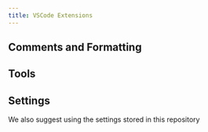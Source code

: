 ```yaml
---
title: VSCode Extensions
---
```



## Comments and Formatting

<CardGrid>
  <LinkCard
    title="Better Comments"
    description="Create more human-friendly comments in your code."
    href="https://open-vsx.org/extension/aaron-bond/better-comments"
    target="_blank"
  />
  <LinkCard
    title="Code Spell Checker"
    description="Basic spell checker that works well with code and documents."
    href="https://open-vsx.org/extension/streetsidesoftware/code-spell-checker"
    target="_blank"
  />
  <LinkCard
    title="Hungry Delete"
    description="Delete entire blocks of whitespace or tab with ease."
    href="https://open-vsx.org/extension/jasonlhy/hungry-delete"
    target="_blank"
  />
  <LinkCard
    title="Prettier"
    description="Enforces consistent code style and formatting rules."
    href="https://open-vsx.org/extension/esbenp/prettier-vscode"
    target="_blank"
  />
  <LinkCard
    title="Todo Tree"
    description="Displays TODO, FIXME, etc. comment tags in a tree view."
    href="https://open-vsx.org/vscode/item?itemName=Gruntfuggly.todo-tree"
    target="_blank"
  />
  <LinkCard
    title="Trailing Spaces"
    description="Highlights and removes trailing spaces."
    href="https://open-vsx.org/extension/shardulm94/trailing-spaces"
    target="_blank"
  />
</CardGrid>

## Tools

<CardGrid>
  <LinkCard
    title="GitLens"
    description="Visualize code authorship, navigate and explore Git repositories, and gain insights via visualizations and comparison commands."
    href="https://open-vsx.org/extension/eamodio/gitlens"
    target="_blank"
  />
  <LinkCard
    title="Thunder Client"
    description="Lightweight Rest API Client for VS Code."
    href="https://open-vsx.org/extension/rangav/vscode-thunder-client"
    target="_blank"
  />
</CardGrid>

## Settings

We also suggest using the settings stored in this repository

<LinkCard
  title="VSCode Settings"
  href="https://gitlab.com/mavonart/settings"
  target="_blank"
/>
